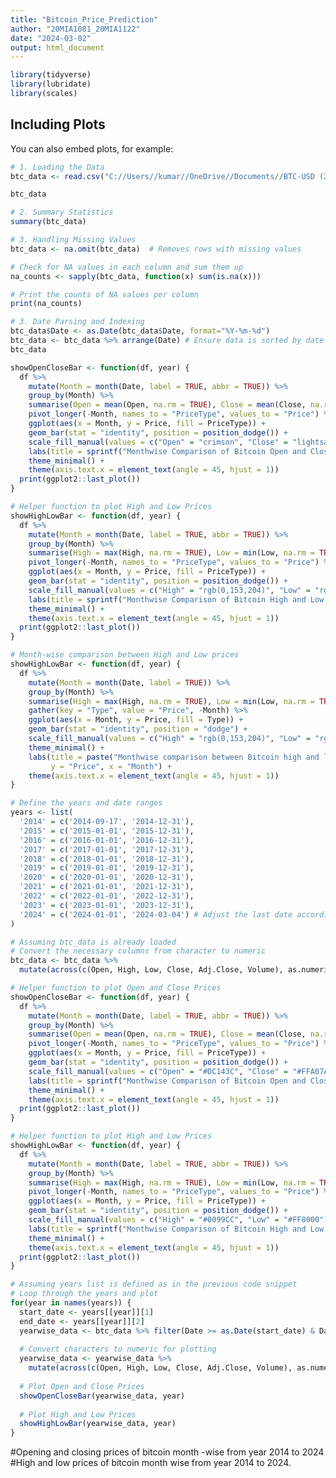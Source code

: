 ---
title: "Bitcoin_Price_Prediction"
author: "20MIA1081_20MIA1122"
date: "2024-03-02"
output: html_document
---




```{r}
library(tidyverse)
library(lubridate)
library(scales)
```

## Including Plots

You can also embed plots, for example:

```{r }
# 1. Loading the Data
btc_data <- read.csv("C://Users//kumar//OneDrive//Documents//BTC-USD (2).csv")
```




```{r }
btc_data
```
```{r }
# 2. Summary Statistics
summary(btc_data)
```
```{r }
# 3. Handling Missing Values
btc_data <- na.omit(btc_data)  # Removes rows with missing values

```


```{r }
# Check for NA values in each column and sum them up
na_counts <- sapply(btc_data, function(x) sum(is.na(x)))

# Print the counts of NA values per column
print(na_counts)

```

```{r }
# 3. Date Parsing and Indexing
btc_data$Date <- as.Date(btc_data$Date, format="%Y-%m-%d")
btc_data <- btc_data %>% arrange(Date) # Ensure data is sorted by date
btc_data
```


```{r }
 
showOpenCloseBar <- function(df, year) {
  df %>%
    mutate(Month = month(Date, label = TRUE, abbr = TRUE)) %>%
    group_by(Month) %>%
    summarise(Open = mean(Open, na.rm = TRUE), Close = mean(Close, na.rm = TRUE)) %>%
    pivot_longer(-Month, names_to = "PriceType", values_to = "Price") %>%
    ggplot(aes(x = Month, y = Price, fill = PriceType)) +
    geom_bar(stat = "identity", position = position_dodge()) +
    scale_fill_manual(values = c("Open" = "crimson", "Close" = "lightsalmon")) +
    labs(title = sprintf("Monthwise Comparison of Bitcoin Open and Close Prices in %s", year), y = "Average Price", x = "Month") +
    theme_minimal() +
    theme(axis.text.x = element_text(angle = 45, hjust = 1))
  print(ggplot2::last_plot())
}

```

```{r }
# Helper function to plot High and Low Prices
showHighLowBar <- function(df, year) {
  df %>%
    mutate(Month = month(Date, label = TRUE, abbr = TRUE)) %>%
    group_by(Month) %>%
    summarise(High = max(High, na.rm = TRUE), Low = min(Low, na.rm = TRUE)) %>%
    pivot_longer(-Month, names_to = "PriceType", values_to = "Price") %>%
    ggplot(aes(x = Month, y = Price, fill = PriceType)) +
    geom_bar(stat = "identity", position = position_dodge()) +
    scale_fill_manual(values = c("High" = "rgb(0,153,204)", "Low" = "rgb(255,128,0)")) +
    labs(title = sprintf("Monthwise Comparison of Bitcoin High and Low Prices in %s", year), y = "Price", x = "Month") +
    theme_minimal() +
    theme(axis.text.x = element_text(angle = 45, hjust = 1))
  print(ggplot2::last_plot())
}
```

```{r }
# Month-wise comparison between High and Low prices
showHighLowBar <- function(df, year) {
  df %>% 
    mutate(Month = month(Date, label = TRUE)) %>%
    group_by(Month) %>%
    summarise(High = max(High, na.rm = TRUE), Low = min(Low, na.rm = TRUE)) %>%
    gather(key = "Type", value = "Price", -Month) %>%
    ggplot(aes(x = Month, y = Price, fill = Type)) +
    geom_bar(stat = "identity", position = "dodge") +
    scale_fill_manual(values = c("High" = "rgb(0,153,204)", "Low" = "rgb(255,128,0)")) +
    theme_minimal() +
    labs(title = paste("Monthwise comparison between Bitcoin high and low price for year", year),
         y = "Price", x = "Month") +
    theme(axis.text.x = element_text(angle = 45, hjust = 1))
}
```

```{r }
# Define the years and date ranges
years <- list(
  '2014' = c('2014-09-17', '2014-12-31'),
  '2015' = c('2015-01-01', '2015-12-31'),
  '2016' = c('2016-01-01', '2016-12-31'),
  '2017' = c('2017-01-01', '2017-12-31'),
  '2018' = c('2018-01-01', '2018-12-31'),
  '2019' = c('2019-01-01', '2019-12-31'),
  '2020' = c('2020-01-01', '2020-12-31'),
  '2021' = c('2021-01-01', '2021-12-31'),
  '2022' = c('2022-01-01', '2022-12-31'),
  '2023' = c('2023-01-01', '2023-12-31'),
  '2024' = c('2024-01-01', '2024-03-04') # Adjust the last date according to your data
)

```

```{r }

# Assuming btc_data is already loaded
# Convert the necessary columns from character to numeric
btc_data <- btc_data %>%
  mutate(across(c(Open, High, Low, Close, Adj.Close, Volume), as.numeric))

# Helper function to plot Open and Close Prices
showOpenCloseBar <- function(df, year) {
  df %>%
    mutate(Month = month(Date, label = TRUE, abbr = TRUE)) %>%
    group_by(Month) %>%
    summarise(Open = mean(Open, na.rm = TRUE), Close = mean(Close, na.rm = TRUE)) %>%
    pivot_longer(-Month, names_to = "PriceType", values_to = "Price") %>%
    ggplot(aes(x = Month, y = Price, fill = PriceType)) +
    geom_bar(stat = "identity", position = position_dodge()) +
    scale_fill_manual(values = c("Open" = "#DC143C", "Close" = "#FFA07A")) +
    labs(title = sprintf("Monthwise Comparison of Bitcoin Open and Close Prices in %s", year), y = "Average Price", x = "Month") +
    theme_minimal() +
    theme(axis.text.x = element_text(angle = 45, hjust = 1))
  print(ggplot2::last_plot())
}

# Helper function to plot High and Low Prices
showHighLowBar <- function(df, year) {
  df %>%
    mutate(Month = month(Date, label = TRUE, abbr = TRUE)) %>%
    group_by(Month) %>%
    summarise(High = max(High, na.rm = TRUE), Low = min(Low, na.rm = TRUE)) %>%
    pivot_longer(-Month, names_to = "PriceType", values_to = "Price") %>%
    ggplot(aes(x = Month, y = Price, fill = PriceType)) +
    geom_bar(stat = "identity", position = position_dodge()) +
    scale_fill_manual(values = c("High" = "#0099CC", "Low" = "#FF8000")) +
    labs(title = sprintf("Monthwise Comparison of Bitcoin High and Low Prices in %s", year), y = "Price", x = "Month") +
    theme_minimal() +
    theme(axis.text.x = element_text(angle = 45, hjust = 1))
  print(ggplot2::last_plot())
}

# Assuming years list is defined as in the previous code snippet
# Loop through the years and plot
for(year in names(years)) {
  start_date <- years[[year]][1]
  end_date <- years[[year]][2]
  yearwise_data <- btc_data %>% filter(Date >= as.Date(start_date) & Date < as.Date(end_date))
  
  # Convert characters to numeric for plotting
  yearwise_data <- yearwise_data %>%
    mutate(across(c(Open, High, Low, Close, Adj.Close, Volume), as.numeric))
  
  # Plot Open and Close Prices
  showOpenCloseBar(yearwise_data, year)
  
  # Plot High and Low Prices
  showHighLowBar(yearwise_data, year)
}

```


#Opening and closing prices of bitcoin month -wise from year 2014 to 2024
#High and low prices of bitcoin month wise from year 2014 to 2024.





































































